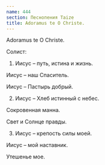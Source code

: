 ```yaml
---
name: 444
section: Песнопения Taize
title: Adoramus te O Christe.
---
```

Adoramus te O Christe.


Солист:


1. Иисус – путь, истина и жизнь.

Иисус – наш Спаситель.

Иисус – Пастырь добрый.


2. Иисус – Хлеб истинный с небес.

Сокровенная манна.

Свет и Солнце правды.


3. Иисус – крепость силы моей.

Иисус – мой наставник.

Утешенье мое.